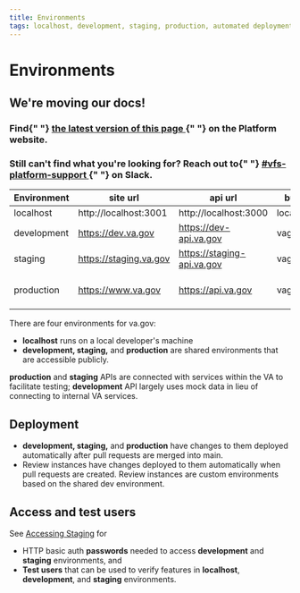 ```yaml
---
title: Environments
tags: localhost, development, staging, production, automated deployment
---
```


# Environments

<div class="deprecation-message">
  <h2>We're moving our docs!</h2>
  <h3>
    Find{" "}
    <a href="https://depo-platform-documentation.scrollhelp.site/developer-docs/Environment-URLs.1851392210.html">
      the latest version of this page
    </a>{" "}
    on the Platform website.
  </h3>
  <h3>
    Still can't find what you're looking for? Reach out to{" "}
    <a href="https://dsva.slack.com/archives/CBU0KDSB1">
      #vfs-platform-support
    </a>{" "}
    on Slack.
  </h3>
</div>

| Environment | site url               | api url                    | buildtype    | NODE_ENV   | Deployments            |
| ----------- | ---------------------- | -------------------------- | ------------ | ---------- | ---------------------- |
| localhost   | http://localhost:3001  | http://localhost:3000      | localhost    |            |                        |
| development | https://dev.va.gov     | https://dev-api.va.gov     | vagovdev     |            | After a merge to main  |
| staging     | https://staging.va.gov | https://staging-api.va.gov | vagovstaging | production | After a merge to main  |
| production  | https://www.va.gov     | https://api.va.gov         | vagovprod    | production | Daily, Monday - Friday |

There are four environments for va.gov:

- **localhost** runs on a local developer's machine
- **development, staging,** and **production** are shared environments that are accessible publicly.

**production** and **staging** APIs are connected with services within the VA to facilitate testing; **development** API largely uses mock data in lieu of connecting to internal VA services.

## Deployment

- **development, staging,** and **production** have changes to them deployed automatically after pull requests are merged into main.
- Review instances have changes deployed to them automatically when pull requests are created. Review instances are custom environments based on the shared dev environment.

## Access and test users

See [Accessing Staging](https://github.com/department-of-veterans-affairs/va.gov-team-sensitive/blob/master/Administrative/accessing-staging.md) for

- HTTP basic auth **passwords** needed to access **development** and **staging** environments, and
- **Test users** that can be used to verify features in **localhost**, **development**, and **staging** environments.
